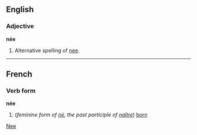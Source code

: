 ==English==
===Adjective===
'''née'''

#Alternative spelling of [[nee]].

[[Category:English words spelled with diacritics or ligatures|Nee]]

----
==French==
===Verb form===
'''née'''

#(''feminine form of [[né]], the past participle of [[naître]]'') [[born]]